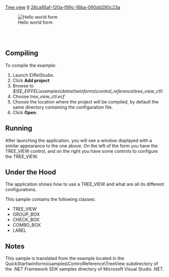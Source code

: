 [[Property:title|Tree view]]
[[Property:weight|9]]
[[Property:uuid|28ca95af-120a-f99c-16ba-090dd290c23a]]
<div> 
[[Image:tree-view|Hello world form]]  
</div>
<br/>
<br/>


==Compiling==

To compile the example:   
# Launch EiffelStudio.
# Click '''Add project'''
# Browse to ''$ISE_EIFFEL\examples\dotnet\winforms\control_reference\tree_view_ctl\''
# Choose ''tree_view_ctl.ecf''
# Choose the location where the project will be compiled, by default the same directory containing the configuration file.
# Click '''Open'''.


==Running==

After launching the application, you will see a window displayed with a similar appearance to the one above. On the left of the form you have the <span><eiffel>TREE_VIEW</eiffel></span> control, and on the right you have some controls to configure the <span><eiffel>TREE_VIEW</eiffel></span>. 



==Under the Hood==

The application shows how to use a <span><eiffel>TREE_VIEW</eiffel></span> and what are all its different configurations. 

This sample contains the following classes:
*  <span><eiffel>TREE_VIEW</eiffel></span> 
*  <span><eiffel>GROUP_BOX</eiffel></span> 
*  <span><eiffel>CHECK_BOX</eiffel></span> 
*  <span><eiffel>COMBO_BOX</eiffel></span> 
*  <span><eiffel>LABEL</eiffel></span> 

==Notes==

This sample is translated from the example located in the QuickStart\winforms\samples\ControlReference\TreeView subdirectory of the .NET Framework SDK samples directory of Microsoft Visual Studio .NET. 

